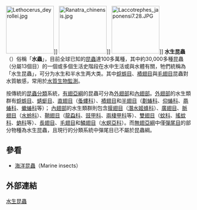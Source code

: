 [[File:Lethocerus_deyrollei.jpg|130px]]]]
[[File:Ranatra_chinensis.jpg|130px]]]]
[[File:Laccotrephes_japonensi7.28.JPG|130px]]]]
'''水生昆蟲'''（{{lang-en|'''Aquatic insect'''}}）俗稱「'''水蟲'''」，目前全球已知的[[昆蟲|昆蟲]]達100多萬種，其中約30,000多種昆蟲（分屬13個目）的一個或多個生活史階段在水中生活或與水體有關，牠們統稱為「水生昆蟲」，可分为水生和半水生两大类。其中[[蜉蝣目|蜉蝣目]]、[[襀翅目|襀翅目]]與[[毛翅目|毛翅目]]昆蟲對水質敏感，常用於[[水質生物監測|水質生物監測]]。

按傳統的[[昆蟲分類|昆蟲分類]]系統，[[有翅亞綱|有翅亞綱]]的昆蟲可分為[[外翅部|外翅部]]和[[內翅部|內翅部]]。[[外翅部|外翅部]]的水生類群有[[蜉蝣目|蜉蝣目]]、[[蜻蜓目|蜻蜓目]]、[[直翅目|直翅目]]（[[蚤螻科|蚤螻科]]）、[[襀翅目|襀翅目]]和[[半翅目|半翅目]]（[[劃蝽科|劃蝽科]]、[[仰蝽科|仰蝽科]]、[[黽蝽科|黽蝽科]]、[[蠍蝽科|蠍蝽科]]等）； [[內翅部|內翅部]]的水生類群則包含[[膜翅目|膜翅目]]（[[潛水姬蜂科|潛水姬蜂科]]）、[[廣翅目|廣翅目]]、[[脈翅目|脈翅目]]（[[水蛉科|水蛉科]]）、[[鞘翅目|鞘翅目]]（[[龍蝨科|龍蝨科]]、[[豉甲科|豉甲科]]、[[兩棲甲科|兩棲甲科]]等）、[[雙翅目|雙翅目]]（[[蚊科|蚊科]]、[[搖蚊科|搖蚊科]]、[[蚋科|蚋科]]等）、[[長翅目|長翅目]]、[[毛翅目|毛翅目]]和[[鱗翅目|鱗翅目]]（[[水螟亞科|水螟亞科]]）。而[[無翅亞綱|無翅亞綱]]中僅[[彈尾目|彈尾目]]的部分物種為水生昆蟲，且現行的分類系統中彈尾目已不屬於昆蟲綱。

==參看==
* [[海洋昆蟲|海洋昆蟲]]（Marine insects）

==外部連結==
{{Authority control}}
[[Category:水生昆蟲|]]
{{insect-stub}}